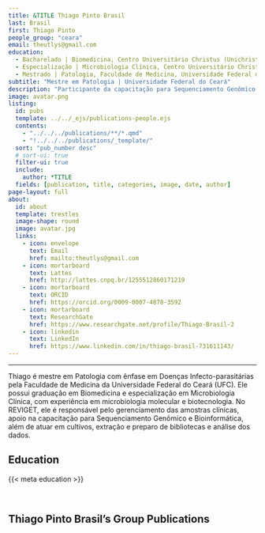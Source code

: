 ---
title: &TITLE Thiago Pinto Brasil
last: Brasil
first: Thiago Pinto
people_group: "ceara"
email: theutlys@gmail.com
education:
  - Bacharelado | Biomedicina, Centro Universitário Christus (Unichristus)
  - Especialização | Microbiologia Clínica, Centro Universitário Christus (Unichristus)
  - Mestrado | Patologia, Faculdade de Medicina, Universidade Federal do Ceará (UFC)
subtitle: "Mestre em Patologia | Universidade Federal do Ceará"
description: "Participante da capacitação para Sequenciamento Genômico e Bioinformática"
image: avatar.png
listing:
  id: pubs
  template: ../../_ejs/publications-people.ejs
  contents:
    - "../../../publications/**/*.qmd"
    - "!../../../publications/_template/"
  sort: "pub_number desc"
  # sort-ui: true
  filter-ui: true
  include:
    author: *TITLE
  fields: [publication, title, categories, image, date, author]
page-layout: full
about:
  id: about
  template: trestles
  image-shape: round
  image: avatar.jpg
  links:
    - icon: envelope
      text: Email
      href: mailto:theutlys@gmail.com
    - icon: mortarboard
      text: Lattes
      href: http://lattes.cnpq.br/1255512860171219
    - icon: mortarboard
      text: ORCID
      href: https://orcid.org/0009-0007-4878-3592
    - icon: mortarboard
      text: ResearchGate
      href: https://www.researchgate.net/profile/Thiago-Brasil-2
    - icon: linkedin
      text: LinkedIn
      href: https://www.linkedin.com/in/thiago-brasil-731611143/
---

<hr>

:::{#about}

Thiago é mestre em Patologia com ênfase em Doenças Infecto-parasitárias pela Faculdade de Medicina da Universidade Federal do Ceará (UFC). Ele possui graduação em Biomedicina e especialização em Microbiologia Clínica, com experiência em microbiologia molecular e biotecnologia. No REVIGET, ele é responsável pelo gerenciamento das amostras clínicas, apoio na capacitação para Sequenciamento Genômico e Bioinformática, além de atuar em cultivos, extração e preparo de bibliotecas e análise dos dados.

## Education
{{< meta education >}}

<br>

:::

## Thiago Pinto Brasil's Group Publications

:::{#pubs}
:::
